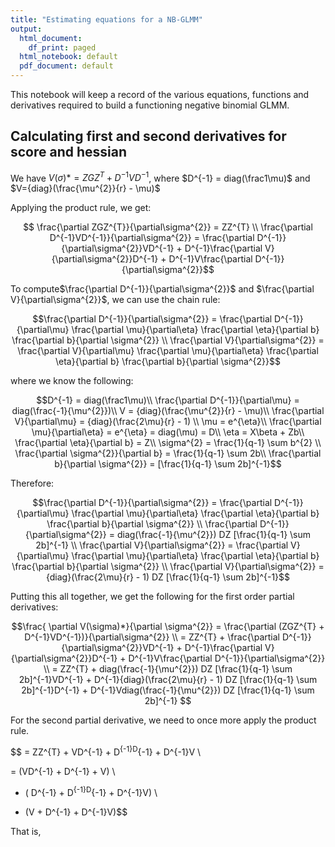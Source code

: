```yaml
---
title: "Estimating equations for a NB-GLMM"
output:
  html_document:
    df_print: paged
  html_notebook: default
  pdf_document: default
---
```


This notebook will keep a record of the various equations, functions and derivatives required to build a functioning negative binomial GLMM.

## Calculating first and second derivatives for score and hessian

We have $V(\sigma)* = ZGZ^{T} + D^{-1}VD^{-1}$, where $D^{-1} = diag(\frac1\mu)$ and $V={diag}(\frac{\mu^{2}}{r} - \mu)$

Applying the product rule, we get:

$$ \frac{\partial ZGZ^{T}}{\partial\sigma^{2}} = ZZ^{T} \\ 
\frac{\partial D^{-1}VD^{-1}}{\partial\sigma^{2}} = \frac{\partial D^{-1}}{\partial\sigma^{2}}VD^{-1} + D^{-1}\frac{\partial V}{\partial\sigma^{2}}D^{-1} + D^{-1}V\frac{\partial D^{-1}}{\partial\sigma^{2}}$$

To compute$\frac{\partial D^{-1}}{\partial\sigma^{2}}$ and $\frac{\partial V}{\partial\sigma^{2}}$, we can use the chain rule:

$$\frac{\partial D^{-1}}{\partial\sigma^{2}} = \frac{\partial D^{-1}}{\partial\mu} \frac{\partial \mu}{\partial\eta} \frac{\partial \eta}{\partial b} \frac{\partial b}{\partial \sigma^{2}} \\
\frac{\partial V}{\partial\sigma^{2}} = \frac{\partial V}{\partial\mu} \frac{\partial \mu}{\partial\eta} \frac{\partial \eta}{\partial b} \frac{\partial b}{\partial \sigma^{2}}$$

where we know the following:

$$D^{-1} = diag(\frac1\mu)\\
\frac{\partial D^{-1}}{\partial\mu} = diag(\frac{-1}{\mu^{2}})\\
V = {diag}(\frac{\mu^{2}}{r} - \mu)\\
\frac{\partial V}{\partial\mu} = {diag}(\frac{2\mu}{r} - 1) \\
\mu = e^{\eta}\\
\frac{\partial \mu}{\partial\eta} = e^{\eta} = diag(\mu) = D\\
\eta = X\beta + Zb\\
\frac{\partial \eta}{\partial b} = Z\\
\sigma^{2} = \frac{1}{q-1} \sum b^{2} \\
\frac{\partial \sigma^{2}}{\partial b} = \frac{1}{q-1} \sum 2b\\
\frac{\partial b}{\partial \sigma^{2}} = [\frac{1}{q-1} \sum 2b]^{-1}$$

Therefore:
 
$$\frac{\partial D^{-1}}{\partial\sigma^{2}} = \frac{\partial D^{-1}}{\partial\mu} \frac{\partial \mu}{\partial\eta} \frac{\partial \eta}{\partial b} \frac{\partial b}{\partial \sigma^{2}} \\
\frac{\partial D^{-1}}{\partial\sigma^{2}} = diag(\frac{-1}{\mu^{2}}) DZ [\frac{1}{q-1} \sum 2b]^{-1} \\
\frac{\partial V}{\partial\sigma^{2}} = \frac{\partial V}{\partial\mu} \frac{\partial \mu}{\partial\eta} \frac{\partial \eta}{\partial b} \frac{\partial b}{\partial \sigma^{2}} \\
\frac{\partial V}{\partial\sigma^{2}} = {diag}(\frac{2\mu}{r} - 1) DZ [\frac{1}{q-1} \sum 2b]^{-1}$$


Putting this all together, we get the following for the first order partial derivatives:

$$\frac{ \partial V(\sigma)*}{\partial \sigma^{2}} = \frac{\partial (ZGZ^{T} + D^{-1}VD^{-1})}{\partial\sigma^{2}} \\
= ZZ^{T} + \frac{\partial D^{-1}}{\partial\sigma^{2}}VD^{-1} + D^{-1}\frac{\partial V}{\partial\sigma^{2}}D^{-1} + D^{-1}V\frac{\partial D^{-1}}{\partial\sigma^{2}} \\
= ZZ^{T} + diag(\frac{-1}{\mu^{2}}) DZ [\frac{1}{q-1} \sum 2b]^{-1}VD^{-1} + D^{-1}{diag}(\frac{2\mu}{r} - 1) DZ [\frac{1}{q-1} \sum 2b]^{-1}D^{-1} + D^{-1}Vdiag(\frac{-1}{\mu^{2}}) DZ [\frac{1}{q-1} \sum 2b]^{-1} $$

For the second partial derivative, we need to once more apply the product rule.

$$\frac{ \partial ZGZ^{T} + D^{-1}VD^{-1}}{\partial\sigma^{2}} = ZZ^{T} + \frac{\partial D^{-1}}{\partial\sigma^{2}}VD^{-1} + D^{-1}\frac{\partial V}{\partial\sigma^{2}}D^{-1} + D^{-1}V\frac{\partial D^{-1}}{\partial\sigma^{2}} \\

\frac{\partial^{2} ZGZ^{T} + D^{-1}VD^{-1}}{\partial\sigma^{2}} = (\frac{\partial^{2}D^{-1}}{\partial\sigma^{2}}VD^{-1} + \frac{\partial D^{-1}}{\partial\sigma^{2}} \frac{\partial V}{\partial\sigma^{2}}D^{-1} + \frac{\partial D^{-1}}{\partial\sigma^{2}}V\frac{\partial D^{-1}}{\partial\sigma^{2}}) \\

+ (\frac{\partial D^{-1}}{\partial\sigma^{2}} \frac{\partial V}{\partial\sigma^{2}}D^{-1} + D^{-1}\frac{\partial ^{2} V}{\partial\sigma^{2}}D^{-1} + D^{-1}V\frac{\partial D^{-1}}{\partial\sigma^{2}}) \\

+ (\frac{\partial D^{-1}}{\partial\sigma^{2}}V\frac{\partial D^{-1}}{\partial\sigma^{2}} + D^{-1} \frac{\partial V}{\partial\sigma^{2}}\frac{\partial D^{-1}}{\partial\sigma^{2}} + D^{-1}V\frac{\partial ^{2} D^{-1}}{\partial\sigma^{2}})$$

That is,